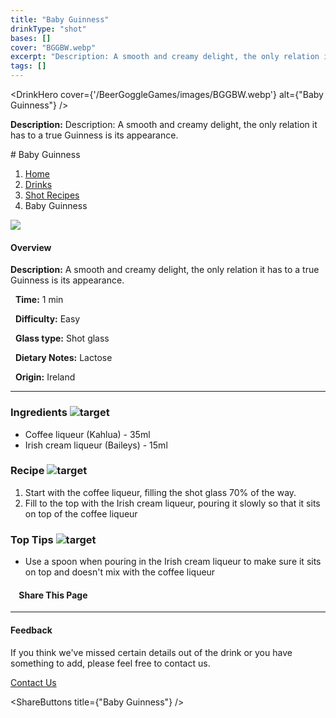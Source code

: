 ```yaml
---
title: "Baby Guinness"
drinkType: "shot"
bases: []
cover: "BGGBW.webp"
excerpt: "Description: A smooth and creamy delight, the only relation it has to a true Guinness is its appearance."
tags: []
---
```



<DrinkHero
  cover={'/BeerGoggleGames/images/BGGBW.webp'}
  alt={"Baby Guinness"}
/>

<DrinkSection title="Overview" icon="/BeerGoggleGames/images/info.webp">
<p><strong>Description:</strong> Description: A smooth and creamy delight, the only relation it has to a true Guinness is its appearance.</p>
</DrinkSection>

<DrinkSection title="Ingredients" icon="/BeerGoggleGames/images/liquor.webp">
<!-- Add ingredients -->
</DrinkSection>

<DrinkSection title="Method" icon="/BeerGoggleGames/images/question.webp">
# Baby Guinness

1.  [Home](/)
2.  [Drinks](drinks)
3.  [Shot Recipes](drinks/shotrecipes)
4.  Baby Guinness

![](/images/babyguinness.webp)

#### Overview

**Description:** A smooth and creamy delight, the only relation it has to a true Guinness is its appearance.

  **Time:** 1 min

  **Difficulty:** Easy

  **Glass type:** Shot glass

  **Dietary Notes:** Lactose

  **Origin:** Ireland

* * *

### Ingredients ![target](/images/liquor.webp)

-   Coffee liqueur (Kahlua) - 35ml
-   Irish cream liqueur (Baileys) - 15ml

### Recipe ![target](/images/rules.webp)

1.  Start with the coffee liqueur, filling the shot glass 70% of the way.
2.  Fill to the top with the Irish cream liqueur, pouring it slowly so that it sits on top of the coffee liqueur

### Top Tips ![target](/images/lightbulb.webp)

-   Use a spoon when pouring in the Irish cream liqueur to make sure it sits on top and doesn't mix with the coffee liqueur

####     Share This Page

[](https://www.facebook.com/sharer/sharer.php?u=beergogglegames.co.uk/Drinks/ShotRecipes/babyguinness)[](https://www.instagram.com/direct/new/)[](https://twitter.com/intent/tweet?url=beergogglegames.co.uk/Drinks/ShotRecipes/babyguinness)

* * *

#### Feedback

If you think we've missed certain details out of the drink or you have something to add, please feel free to contact us.

  
  
  
[Contact Us](contact)
</DrinkSection>



<ShareButtons title={"Baby Guinness"} />
<FeedbackCard></FeedbackCard>

